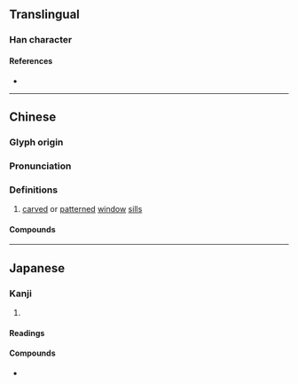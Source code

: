 {{also|棂}}
{{character info}}
==Translingual==

===Han character===
{{Han char|rn=75|rad=木|as=17|sn=21|four=41963|canj=DMBR|ids=⿰木霝}}

====References====
* {{Han ref|kx=0562.170|dkj=15887|dj=0950.390|hdz=21320.030|uh=6AFA|ud=27386|bh=C4E7|bd=50407}}

----

==Chinese==
{{zh-forms}}

===Glyph origin===
{{Han etym}}

===Pronunciation===
{{zh-pron
|m=líng
|c=ling4
|mc=y
|oc=y
|ma=
|cat=n
}}

===Definitions===
{{zh-hanzi}}

# [[carve]]d or [[pattern]]ed [[window]] [[sill]]s

====Compounds====
{{zh-der|櫺星門|窗櫺|櫺床|櫺軒}}

{{zh-cat|Architecture}}

----

==Japanese==

===Kanji===
{{ja-kanji|grade=|rs=木17}}

# {{rfdef|ja|sort=木17}}

====Readings====
{{ja-readings
|goon=りょう<りやう
|kanon=れい
|toon=りん
|kanyoon=れん
|kun=れんじ-
}}

====Compounds====
* {{ja-r|櫺子|れんじ}}